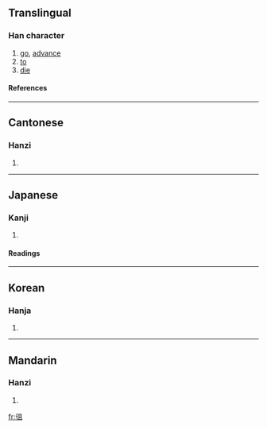 ==Translingual==
===Han character===
{{Han char|rn=60|rad=彳|as=05|sn=8|four=2721<sub>0</sub>|canj=竹人月一 (HOBM)}}
# [[go]], [[advance]]
# [[to]]
# [[die]]
====References====
{{Han ref|kx=0365.390|dkj=10078|dj=0686.050|hdz=20816.030|uh=5F82|ud=24450|bh=CC75|bd=52341}}
----
==Cantonese==
===Hanzi===
{{yue-hanzi|jyut=|y=chou4}}
# {{defn|Cantonese}}
----
==Japanese==
===Kanji===
{{ja-kanji|grade=|rs=彳05}}
# {{defn|Japanese}} 
====Readings====
{{ja-readings|on=[[そ]] (so)|kun=[[ゆく]] (yuku)}}
----
==Korean==
===Hanja===
{{ko-hanja|hangeul=조|eumhun=|rv=jo|mr=cho|y=co}}
# {{defn|Korean}}
----
==Mandarin==
===Hanzi===
{{cmn-hanzi|pin=[[cú]] ([[cu2]])|wg=ts'u<sup>2</sup>}}
# {{defn|Mandarin}}

[[fr:徂]]